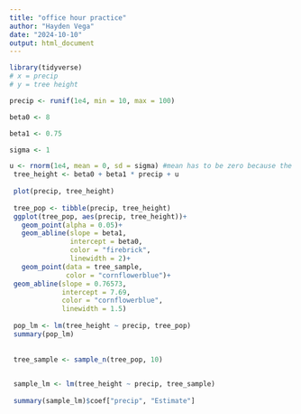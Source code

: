```yaml
---
title: "office hour practice"
author: "Hayden Vega"
date: "2024-10-10"
output: html_document
---
```

```r

library(tidyverse)
# x = precip
# y = tree height

precip <- runif(1e4, min = 10, max = 100)

beta0 <- 8 

beta1 <- 0.75

sigma <- 1

u <- rnorm(1e4, mean = 0, sd = sigma) #mean has to be zero because the positive and negative errors will balance out
 tree_height <- beta0 + beta1 * precip + u
 
 plot(precip, tree_height)
 
 tree_pop <- tibble(precip, tree_height)
 ggplot(tree_pop, aes(precip, tree_height))+
   geom_point(alpha = 0.05)+
   geom_abline(slope = beta1, 
               intercept = beta0,
               color = "firebrick",
               linewidth = 2)+
   geom_point(data = tree_sample, 
              color = "cornflowerblue")+
 geom_abline(slope = 0.76573, 
             intercept = 7.69,
             color = "cornflowerblue", 
             linewidth = 1.5)
 
 pop_lm <- lm(tree_height ~ precip, tree_pop)
 summary(pop_lm)
 
 
 tree_sample <- sample_n(tree_pop, 10)
 

 sample_lm <- lm(tree_height ~ precip, tree_sample)
 
 summary(sample_lm)$coef["precip", "Estimate"]
 
```

